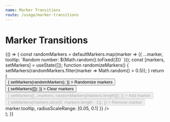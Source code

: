 ```yaml
---
name: Marker Transitions
route: /usage/marker-transitions
---
```




# Marker Transitions

<Playground>
  {() => {
    const randomMarkers = defaultMarkers.map(marker => ({
      ...marker,
      tooltip: `Random number: ${Math.random().toFixed(3)}`
    }));
    const [markers, setMarkers] = useState([]);
    function randomizeMarkers() {
      setMarkers(randomMarkers.filter(marker => Math.random() > 0.5));
    }
    return (
      <div>
        <button
          onClick={() => {
            setMarkers(randomMarkers);
          }}
        >
          Randomize markers
        </button>
        <button
          onClick={() => {
            setMarkers([]);
          }}
        >
          Clear markers
        </button>
        <button
          disabled={markers.length === randomMarkers.length}
          onClick={() => {
            setMarkers([...markers, randomMarkers[markers.length]]);
          }}
        >
          Add marker
        </button>
        <button
          disabled={markers.length === 0}
          onClick={() => {
            setMarkers(markers.slice(0, markers.length - 1));
          }}
        >
          Remove marker
        </button>
        <ReactGlobe
          cameraOptions={{ distanceRadiusScale: 6, enableZoom: false }}
          markers={markers}
          markerOptions={{
            enableGlow: false,
            getTooltipContent: marker => marker.tooltip,
            radiusScaleRange: [0.05, 0.1]
          }}
        />
      </div>
    );
  }}
</Playground>
